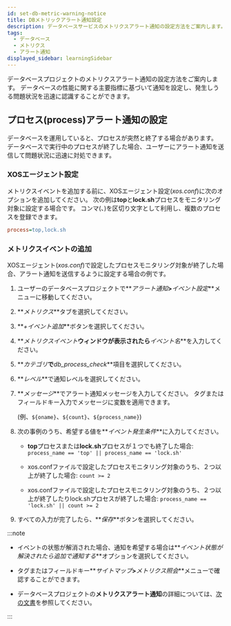 ```yaml
---
id: set-db-metric-warning-notice
title: DBメトリックアラート通知設定
description: データベースサービスのメトリクスアラート通知の設定方法をご案内します。
tags:
  - データベース
  - メトリクス
  - アラート通知
displayed_sidebar: learningSidebar
---
```


データベースプロジェクトのメトリクスアラート通知の設定方法をご案内します。 データベースの性能に関する主要指標に基づいて通知を設定し、発生しうる問題状況を迅速に認識することができます。

## プロセス(process)アラート通知の設定

データベースを運用していると、プロセスが突然と終了する場合があります。 データベースで実行中のプロセスが終了した場合、ユーザーにアラート通知を送信して問題状況に迅速に対処できます。 

### XOSエージェント設定

メトリクスイベントを追加する前に、XOSエージェント設定(_xos.conf_)に次のオプションを追加してください。 次の例は**top**と**lock.sh**プロセスをモニタリング対象に設定する場合です。 コンマ(、)を区切り文字として利用し、複数のプロセスを登録できます。

```ini title='xos.conf'
process=top,lock.sh
```

### メトリクスイベントの追加

XOSエージェント(_xos.conf_)で設定したプロセスモニタリング対象が終了した場合、アラート通知を送信するように設定する場合の例です。

1.  ユーザーのデータベースプロジェクトで**_アラート通知_**>**_イベント設定_**メニューに移動してください。

2.  **_メトリクス_**タブを選択してください。

3.  **_+イベント追加_**ボタンを選択してください。

4.  **_メトリクスイベント_**ウィンドウが表示されたら**_イベント名_**を入力してください。

5.  **_カテゴリ_**で**_db_process_check_**項目を選択してください。

    <ImgLang img='best-p/db-add-metrics-event-category-process.png' />

6.  **_レベル_**で通知レベルを選択してください。

7.  **_メッセージ_**でアラート通知メッセージを入力してください。 タグまたはフィールドキー入力でメッセージに変数を適用できます。 

    (例、`${oname}`、`${count}`、`${process_name}`)

8.  次の事例のうち、希望する値を**_イベント発生条件_**に入力してください。

    -   **top**プロセスまたは**lock.sh**プロセスが１つでも終了した場合: `process_name == 'top' || process_name == 'lock.sh'`

        <ImgLang img='best-p/db-add-metrics-event-category-process-sample-00.png' />

    -   xos.confファイルで設定したプロセスモニタリング対象のうち、２つ以上が終了した場合: `count >= 2`

        <ImgLang img='best-p/db-add-metrics-event-category-process-sample-01.png' />

    -   xos.confファイルで設定したプロセスモニタリング対象のうち、２つ以上が終了したりlock.shプロセスが終了した場合: `process_name == 'lock.sh' || count >= 2`

        <ImgLang img='best-p/db-add-metrics-event-category-process-sample-02.png' />

9.  すべての入力が完了したら、**_保存_**ボタンを選択してください。

:::note

-   イベントの状態が解消された場合、通知を希望する場合は**_イベント状態が解決されたら追加で通知する_**オプションを選択してください。

-   タグまたはフィールドキー**_サイトマップ_**>**_メトリクス照会_**メニューで確認することができます。

-   データベースプロジェクトの**メトリクスアラート通知**の詳細については、[次の文書](../postgresql/metric-warning-notice)を参照してください。

:::
